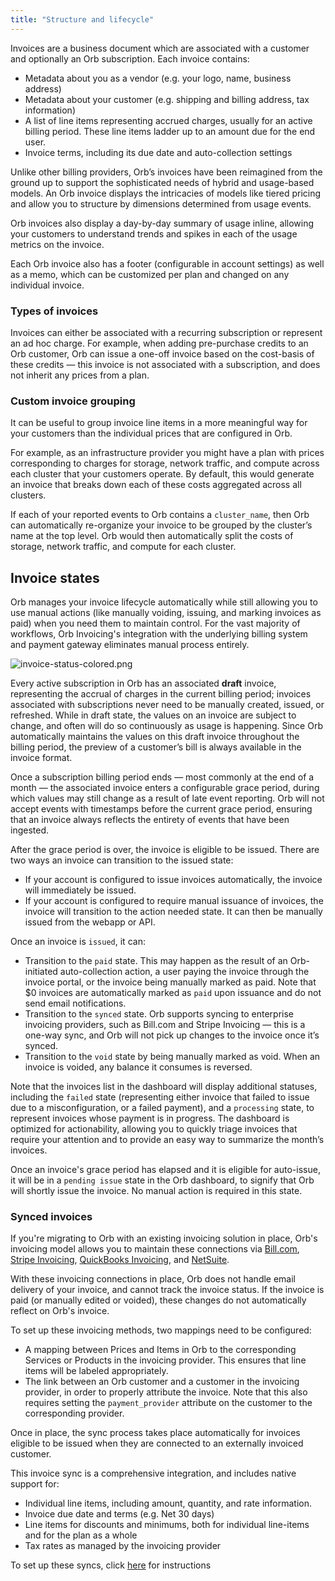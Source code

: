 ```yaml
---
title: "Structure and lifecycle"
---
```


Invoices are a business document which are associated with a customer and optionally an Orb subscription. Each invoice contains:

* Metadata about you as a vendor (e.g. your logo, name, business address)
* Metadata about your customer (e.g. shipping and billing address, tax information)
* A list of line items representing accrued charges, usually for an active billing period. These line items ladder up to an amount due for the end user.
* Invoice terms, including its due date and auto-collection settings

Unlike other billing providers, Orb’s invoices have been reimagined from the ground up to support the sophisticated needs of hybrid and usage-based models. An Orb invoice displays the intricacies of models like tiered pricing and allow you to structure by dimensions determined from usage events.

Orb invoices also display a day-by-day summary of usage inline, allowing your customers to understand trends and spikes in each of the usage metrics on the invoice.

Each Orb invoice also has a footer (configurable in account settings) as well as a memo, which can be customized per plan and changed on any individual invoice.

### Types of invoices[](#types-of-invoices "Direct link to heading")

Invoices can either be associated with a recurring subscription or represent an ad hoc charge. For example, when adding pre-purchase credits to an Orb customer, Orb can issue a one-off invoice based on the cost-basis of these credits — this invoice is not associated with a subscription, and does not inherit any prices from a plan.

### Custom invoice grouping[](#custom-invoice-grouping "Direct link to heading")

It can be useful to group invoice line items in a more meaningful way for your customers than the individual prices that are configured in Orb.

For example, as an infrastructure provider you might have a plan with prices corresponding to charges for storage, network traffic, and compute across each cluster that your customers operate. By default, this would generate an invoice that breaks down each of these costs aggregated across all clusters.

If each of your reported events to Orb contains a `cluster_name`, then Orb can automatically re-organize your invoice to be grouped by the cluster’s name at the top level. Orb would then automatically split the costs of storage, network traffic, and compute for each cluster.

## Invoice states[](#invoice-states "Direct link to heading")

Orb manages your invoice lifecycle automatically while still allowing you to use manual actions (like manually voiding, issuing, and marking invoices as paid) when you need them to maintain control. For the vast majority of workflows, Orb Invoicing's integration with the underlying billing system and payment gateway eliminates manual process entirely.

![invoice-status-colored.png](/images/guides/invoicing/invoice-status-colored-47c7da96c89135d595c9a4d76b3c89f6.png "Invoice states in Orb Invoicing")

Every active subscription in Orb has an associated **draft** invoice, representing the accrual of charges in the current billing period; invoices associated with subscriptions never need to be manually created, issued, or refreshed. While in draft state, the values on an invoice are subject to change, and often will do so continuously as usage is happening. Since Orb automatically maintains the values on this draft invoice throughout the billing period, the preview of a customer’s bill is always available in the invoice format.

Once a subscription billing period ends — most commonly at the end of a month — the associated invoice enters a configurable grace period, during which values may still change as a result of late event reporting. Orb will not accept events with timestamps before the current grace period, ensuring that an invoice always reflects the entirety of events that have been ingested.

After the grace period is over, the invoice is eligible to be issued. There are two ways an invoice can transition to the issued state:

* If your account is configured to issue invoices automatically, the invoice will immediately be issued.
* If your account is configured to require manual issuance of invoices, the invoice will transition to the action needed state. It can then be manually issued from the webapp or API.

Once an invoice is `issued`, it can:

* Transition to the `paid` state. This may happen as the result of an Orb-initiated auto-collection action, a user paying the invoice through the invoice portal, or the invoice being manually marked as paid. Note that $0 invoices are automatically marked as `paid` upon issuance and do not send email notifications.
* Transition to the `synced` state. Orb supports syncing to enterprise invoicing providers, such as Bill.com and Stripe Invoicing — this is a one-way sync, and Orb will not pick up changes to the invoice once it’s synced.
* Transition to the `void` state by being manually marked as void. When an invoice is voided, any balance it consumes is reversed.

Note that the invoices list in the dashboard will display additional statuses, including the `failed` state (representing either invoice that failed to issue due to a misconfiguration, or a failed payment), and a `processing` state, to represent invoices whose payment is in progress. The dashboard is optimized for actionability, allowing you to quickly triage invoices that require your attention and to provide an easy way to summarize the month’s invoices.

Once an invoice's grace period has elapsed and it is eligible for auto-issue, it will be in a `pending issue` state in the Orb dashboard, to signify that Orb will shortly issue the invoice. No manual action is required in this state.

### Synced invoices[](#synced-invoices "Direct link to heading")

If you're migrating to Orb with an existing invoicing solution in place, Orb's invoicing model allows you to maintain these connections via [Bill.com](https://bill.com/), [Stripe Invoicing](https://stripe.com/invoicing), [QuickBooks Invoicing](https://quickbooks.intuit.com/global/invoicing/), and [NetSuite](https://www.netsuite.com/).

With these invoicing connections in place, Orb does not handle email delivery of your invoice, and cannot track the invoice status. If the invoice is paid (or manually edited or voided), these changes do not automatically reflect on Orb's invoice.

To set up these invoicing methods, two mappings need to be configured:

* A mapping between Prices and Items in Orb to the corresponding Services or Products in the invoicing provider. This ensures that line items will be labeled appropriately.
* The link between an Orb customer and a customer in the invoicing provider, in order to properly attribute the invoice. Note that this also requires setting the `payment_provider` attribute on the customer to the corresponding provider.

Once in place, the sync process takes place automatically for invoices eligible to be issued when they are connected to an externally invoiced customer.

This invoice sync is a comprehensive integration, and includes native support for:

* Individual line items, including amount, quantity, and rate information.
* Invoice due date and terms (e.g. Net 30 days)
* Line items for discounts and minimums, both for individual line-items and for the plan as a whole
* Tax rates as managed by the invoicing provider

To set up these syncs, click [here](/guides/invoicing/invoicing-integrations/) for instructions